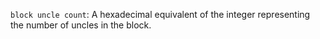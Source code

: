 `block uncle count`: A hexadecimal equivalent of the integer representing the number of uncles in the block.
